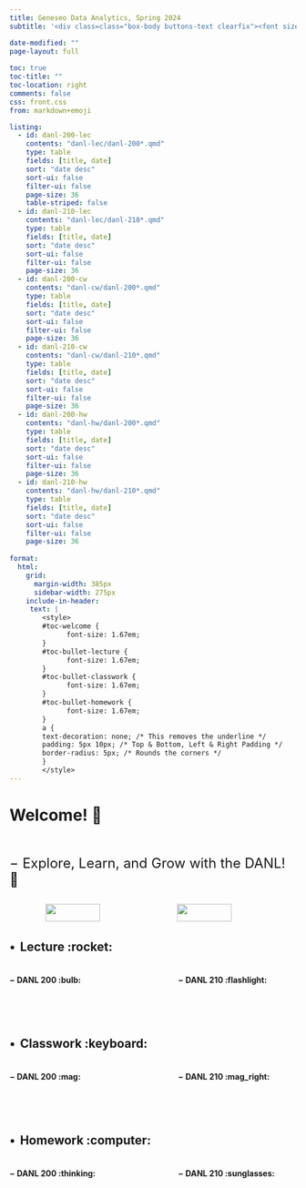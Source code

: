 ```yaml
---
title: Geneseo Data Analytics, Spring 2024
subtitle: '<div class=class="box-body buttons-text clearfix"><font size="4">Byeong-Hak Choe [<a href="mailto:bchoe@geneseo.edu" class="about-link" rel="" target=""><i class="bi bi-envelope"></i><span class="about-link-text"> Email</span></a>; <a href="https://brightspace.geneseo.edu" class="about-link" rel="" target="_blank"><i class="bi bi-bootstrap"></i><span class="about-link-text"> Brightspace</span></a>]</font></div>'

date-modified: ""
page-layout: full
  
toc: true
toc-title: ""
toc-location: right
comments: false
css: front.css
from: markdown+emoji

listing: 
  - id: danl-200-lec
    contents: "danl-lec/danl-200*.qmd"
    type: table
    fields: [title, date]
    sort: "date desc"
    sort-ui: false
    filter-ui: false
    page-size: 36
    table-striped: false
  - id: danl-210-lec
    contents: "danl-lec/danl-210*.qmd"
    type: table
    fields: [title, date]
    sort: "date desc"
    sort-ui: false
    filter-ui: false
    page-size: 36
  - id: danl-200-cw
    contents: "danl-cw/danl-200*.qmd"
    type: table
    fields: [title, date]
    sort: "date desc"
    sort-ui: false
    filter-ui: false
    page-size: 36
  - id: danl-210-cw
    contents: "danl-cw/danl-210*.qmd"
    type: table
    fields: [title, date]
    sort: "date desc"
    sort-ui: false
    filter-ui: false
    page-size: 36
  - id: danl-200-hw
    contents: "danl-hw/danl-200*.qmd"
    type: table
    fields: [title, date]
    sort: "date desc"
    sort-ui: false
    filter-ui: false
    page-size: 36
  - id: danl-210-hw
    contents: "danl-hw/danl-210*.qmd"
    type: table
    fields: [title, date]
    sort: "date desc"
    sort-ui: false
    filter-ui: false
    page-size: 36
    
format: 
  html:
    grid:
      margin-width: 385px
      sidebar-width: 275px
    include-in-header:
     text: |
        <style>
        #toc-welcome {
              font-size: 1.67em;
        }
        #toc-bullet-lecture {
              font-size: 1.67em;
        }
        #toc-bullet-classwork {
              font-size: 1.67em;
        }
        #toc-bullet-homework {
              font-size: 1.67em;
        }
        a {
        text-decoration: none; /* This removes the underline */
        padding: 5px 10px; /* Top & Bottom, Left & Right Padding */
        border-radius: 5px; /* Rounds the corners */
        }
        </style>
---
```





# Welcome! 👋 <br><br>

<font size = "5">$-$ Explore, Learn, and Grow with the DANL! 🌟</font>


:::: {.columns}

::: {.column width="10%"}

:::

::: {.column width="35%"}
![](img/coding-sea-lion.gif){width=81%}


:::

::: {.column width="10%"}

:::


::: {.column width="35%"}
![](img/coding-sea-turtle.gif){width=81%}



:::



::: {.column width="10%"}

:::

::::

<!-- <p style="font-family:gill sans, sans-serif;color:grey;font-size:13px;text-align:center"> The above animated images are created by  -->
<!-- <a href="https://openai.com/dall-e-3" target="_blank">DALL·E 3</a> and modified by Byeong-Hak Choe.</p> -->



<!-- ### &nbsp; -->

## $\bullet\,$ Lecture  :rocket:
:::: {.columns}

::: {.column width="45%"}
#### $-$ DANL 200 :bulb:

:::{#danl-200-lec}
:::

:::

::: {.column width="10%"}

:::


::: {.column width="45%"}
#### $-$ DANL 210 :flashlight:

:::{#danl-210-lec}
:::

:::

::::

### &nbsp;


## $\bullet\,$ Classwork  :keyboard:
:::: {.columns}

::: {.column width="45%"}
#### $-$ DANL 200 :mag:

:::{#danl-200-cw}
:::

:::

::: {.column width="10%"}

:::


::: {.column width="45%"}
#### $-$ DANL 210 :mag_right:

:::{#danl-210-cw}
:::

:::

::::




### &nbsp;

## $\bullet\,$ Homework  :computer:
:::: {.columns}

::: {.column width="45%"}
#### $-$ DANL 200 :thinking:

:::{#danl-200-hw}
:::

:::

::: {.column width="10%"}

:::


::: {.column width="45%"}
#### $-$ DANL 210 :sunglasses:

:::{#danl-210-hw}
:::

:::

::::











<!-- #### $-$ Data visualization and machine learning for business and economics with Python and R :rocket:  -->


<!-- ####  $-$ Web projects with Python Notebook and Quarto :fireworks: -->


<!-- ####  $-$ Data preparation and management with Python, R, SQL, and web API :sparkler: -->


<!-- ####  $-$ Web scrapping and automation with Python Selenium :firecracker: -->


<!-- ####  $-$ Version control with Git and GitHub :tada: -->


<!-- ####  $-$ Practical AI with ChatGPT :gem: -->
